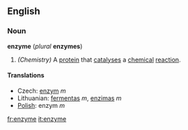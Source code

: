 ==English==
===Noun===
''' enzyme ''' (''plural'' '''enzymes''')

#''(Chemistry)'' A [[protein]] that [[catalysis|catalyses]] a [[chemical]] [[reaction]].

====Translations====
*Czech: [[enzym]] ''m''
*Lithuanian: [[fermentas]] ''m'', [[enzimas]] ''m''
*[[Polish]]: enzym ''m''

[[fr:enzyme]]
[[it:enzyme]]